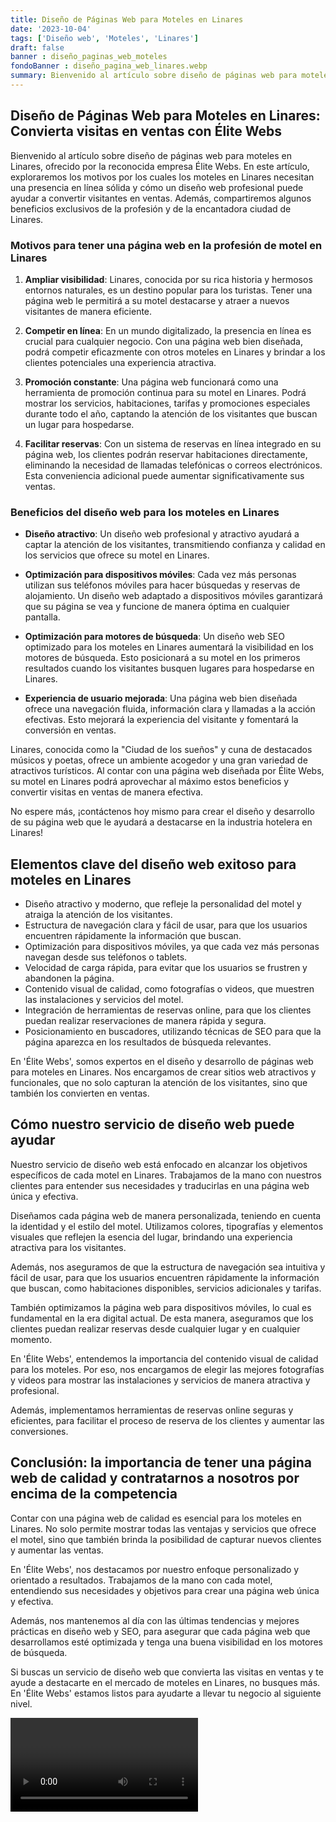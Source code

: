 ```yaml
---
title: Diseño de Páginas Web para Moteles en Linares
date: '2023-10-04'
tags: ['Diseño web', 'Moteles', 'Linares']
draft: false
banner : diseño_paginas_web_moteles
fondoBanner : diseño_pagina_web_linares.webp
summary: Bienvenido al artículo sobre diseño de páginas web para moteles en Linares, ofrecido por la reconocida empresa Élite Webs. En este artículo, exploraremos los motivos por los cuales los moteles en Linares necesitan una presencia en línea sólida y cómo un diseño web profesional puede ayudar a convertir visitantes en ventas. Además, compartiremos algunos beneficios exclusivos de la profesión y de la encantadora ciudad de Linares.
---
```


## Diseño de Páginas Web para Moteles en Linares: Convierta visitas en ventas con Élite Webs

Bienvenido al artículo sobre diseño de páginas web para moteles en Linares, ofrecido por la reconocida empresa Élite Webs. En este artículo, exploraremos los motivos por los cuales los moteles en Linares necesitan una presencia en línea sólida y cómo un diseño web profesional puede ayudar a convertir visitantes en ventas. Además, compartiremos algunos beneficios exclusivos de la profesión y de la encantadora ciudad de Linares.

### Motivos para tener una página web en la profesión de motel en Linares

1. **Ampliar visibilidad**: Linares, conocida por su rica historia y hermosos entornos naturales, es un destino popular para los turistas. Tener una página web le permitirá a su motel destacarse y atraer a nuevos visitantes de manera eficiente.

2. **Competir en línea**: En un mundo digitalizado, la presencia en línea es crucial para cualquier negocio. Con una página web bien diseñada, podrá competir eficazmente con otros moteles en Linares y brindar a los clientes potenciales una experiencia atractiva.

3. **Promoción constante**: Una página web funcionará como una herramienta de promoción continua para su motel en Linares. Podrá mostrar los servicios, habitaciones, tarifas y promociones especiales durante todo el año, captando la atención de los visitantes que buscan un lugar para hospedarse.

4. **Facilitar reservas**: Con un sistema de reservas en línea integrado en su página web, los clientes podrán reservar habitaciones directamente, eliminando la necesidad de llamadas telefónicas o correos electrónicos. Esta conveniencia adicional puede aumentar significativamente sus ventas.

### Beneficios del diseño web para los moteles en Linares

- **Diseño atractivo**: Un diseño web profesional y atractivo ayudará a captar la atención de los visitantes, transmitiendo confianza y calidad en los servicios que ofrece su motel en Linares.

- **Optimización para dispositivos móviles**: Cada vez más personas utilizan sus teléfonos móviles para hacer búsquedas y reservas de alojamiento. Un diseño web adaptado a dispositivos móviles garantizará que su página se vea y funcione de manera óptima en cualquier pantalla.

- **Optimización para motores de búsqueda**: Un diseño web SEO optimizado para los moteles en Linares aumentará la visibilidad en los motores de búsqueda. Esto posicionará a su motel en los primeros resultados cuando los visitantes busquen lugares para hospedarse en Linares.

- **Experiencia de usuario mejorada**: Una página web bien diseñada ofrece una navegación fluida, información clara y llamadas a la acción efectivas. Esto mejorará la experiencia del visitante y fomentará la conversión en ventas.

Linares, conocida como la "Ciudad de los sueños" y cuna de destacados músicos y poetas, ofrece un ambiente acogedor y una gran variedad de atractivos turísticos. Al contar con una página web diseñada por Élite Webs, su motel en Linares podrá aprovechar al máximo estos beneficios y convertir visitas en ventas de manera efectiva.

No espere más, ¡contáctenos hoy mismo para crear el diseño y desarrollo de su página web que le ayudará a destacarse en la industria hotelera en Linares!

<GifSeo />

<Cta />

## Elementos clave del diseño web exitoso para moteles en Linares

- Diseño atractivo y moderno, que refleje la personalidad del motel y atraiga la atención de los visitantes.
- Estructura de navegación clara y fácil de usar, para que los usuarios encuentren rápidamente la información que buscan.
- Optimización para dispositivos móviles, ya que cada vez más personas navegan desde sus teléfonos o tablets.
- Velocidad de carga rápida, para evitar que los usuarios se frustren y abandonen la página.
- Contenido visual de calidad, como fotografías o videos, que muestren las instalaciones y servicios del motel.
- Integración de herramientas de reservas online, para que los clientes puedan realizar reservaciones de manera rápida y segura.
- Posicionamiento en buscadores, utilizando técnicas de SEO para que la página aparezca en los resultados de búsqueda relevantes.

En 'Élite Webs', somos expertos en el diseño y desarrollo de páginas web para moteles en Linares. Nos encargamos de crear sitios web atractivos y funcionales, que no solo capturan la atención de los visitantes, sino que también los convierten en ventas.

## Cómo nuestro servicio de diseño web puede ayudar

Nuestro servicio de diseño web está enfocado en alcanzar los objetivos específicos de cada motel en Linares. Trabajamos de la mano con nuestros clientes para entender sus necesidades y traducirlas en una página web única y efectiva.

Diseñamos cada página web de manera personalizada, teniendo en cuenta la identidad y el estilo del motel. Utilizamos colores, tipografías y elementos visuales que reflejen la esencia del lugar, brindando una experiencia atractiva para los visitantes.

Además, nos aseguramos de que la estructura de navegación sea intuitiva y fácil de usar, para que los usuarios encuentren rápidamente la información que buscan, como habitaciones disponibles, servicios adicionales y tarifas.

También optimizamos la página web para dispositivos móviles, lo cual es fundamental en la era digital actual. De esta manera, aseguramos que los clientes puedan realizar reservas desde cualquier lugar y en cualquier momento.

En 'Élite Webs', entendemos la importancia del contenido visual de calidad para los moteles. Por eso, nos encargamos de elegir las mejores fotografías y videos para mostrar las instalaciones y servicios de manera atractiva y profesional.

Además, implementamos herramientas de reservas online seguras y eficientes, para facilitar el proceso de reserva de los clientes y aumentar las conversiones.

## Conclusión: la importancia de tener una página web de calidad y contratarnos a nosotros por encima de la competencia

Contar con una página web de calidad es esencial para los moteles en Linares. No solo permite mostrar todas las ventajas y servicios que ofrece el motel, sino que también brinda la posibilidad de capturar nuevos clientes y aumentar las ventas.

En 'Élite Webs', nos destacamos por nuestro enfoque personalizado y orientado a resultados. Trabajamos de la mano con cada motel, entendiendo sus necesidades y objetivos para crear una página web única y efectiva.

Además, nos mantenemos al día con las últimas tendencias y mejores prácticas en diseño web y SEO, para asegurar que cada página web que desarrollamos esté optimizada y tenga una buena visibilidad en los motores de búsqueda.

Si buscas un servicio de diseño web que convierta las visitas en ventas y te ayude a destacarte en el mercado de moteles en Linares, no busques más. En 'Élite Webs' estamos listos para ayudarte a llevar tu negocio al siguiente nivel.

<Video />

<CtaBot job='Moteles' city='Linares'/>

<Gmaps query='Linares+españa+maps' />